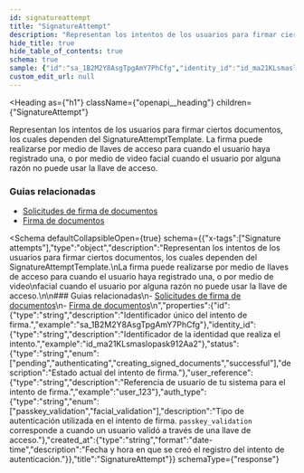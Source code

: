```yaml
---
id: signatureattempt
title: "SignatureAttempt"
description: "Representan los intentos de los usuarios para firmar ciertos documentos, los cuales dependen del SignatureAttemptTemplate."
hide_title: true
hide_table_of_contents: true
schema: true
sample: {"id":"sa_1B2M2Y8AsgTpgAmY7PhCfg","identity_id":"id_ma21KLsmaslopask912Aa2","status":"pending","user_reference":"user_123","auth_type":"passkey_validation","created_at":"2024-07-29T15:51:28.071Z"}
custom_edit_url: null
---
```



<Heading
  as={"h1"}
  className={"openapi__heading"}
  children={"SignatureAttempt"}
>
</Heading>



Representan los intentos de los usuarios para firmar ciertos documentos, los cuales dependen del SignatureAttemptTemplate.
La firma puede realizarse por medio de llaves de acceso para cuando el usuario haya registrado una, o por medio de video
facial cuando el usuario por alguna razón no puede usar la llave de acceso.

### Guias relacionadas
- [Solicitudes de firma de documentos](/docs/integration-guide/modules/signature)
- [Firma de documentos](/docs/integration-guide/concepts/signature)


<Schema
	defaultCollapsibleOpen={true}
  schema={{"x-tags":["Signature attempts"],"type":"object","description":"Representan los intentos de los usuarios para firmar ciertos documentos, los cuales dependen del SignatureAttemptTemplate.\nLa firma puede realizarse por medio de llaves de acceso para cuando el usuario haya registrado una, o por medio de video\nfacial cuando el usuario por alguna razón no puede usar la llave de acceso.\n\n### Guias relacionadas\n- [Solicitudes de firma de documentos](/docs/integration-guide/modules/signature)\n- [Firma de documentos](/docs/integration-guide/concepts/signature)\n","properties":{"id":{"type":"string","description":"Identificador único del intento de firma.","example":"sa_1B2M2Y8AsgTpgAmY7PhCfg"},"identity_id":{"type":"string","description":"Identificador de la identidad que realiza el intento.","example":"id_ma21KLsmaslopask912Aa2"},"status":{"type":"string","enum":["pending","authenticating","creating_signed_documents","successful"],"description":"Estado actual del intento de firma."},"user_reference":{"type":"string","description":"Referencia de usuario de tu sistema para el intento de firma.","example":"user_123"},"auth_type":{"type":"string","enum":["passkey_validation","facial_validation"],"description":"Tipo de autenticación utilizada en el intento de firma. `passkey_validation` corresponde a cuando un usuario validó a través de una llave de acceso."},"created_at":{"type":"string","format":"date-time","description":"Fecha y hora en que se creó el registro del intento de autenticación."}},"title":"SignatureAttempt"}}
  schemaType={"response"}
>
  
</Schema>
            